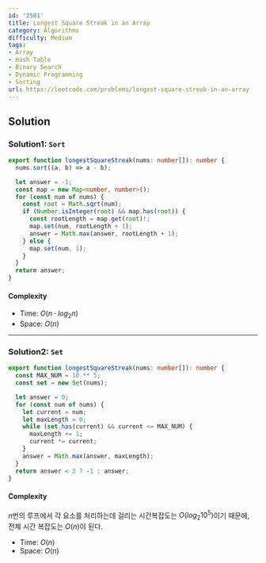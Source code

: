 ```yaml
---
id: '2501'
title: Longest Square Streak in an Array
category: Algorithms
difficulty: Medium
tags:
- Array
- Hash Table
- Binary Search
- Dynamic Programming
- Sorting
url: https://leetcode.com/problems/longest-square-streak-in-an-array
---
```


## Solution

### Solution1: `Sort`

```typescript filename="solution.ts" copy
export function longestSquareStreak(nums: number[]): number {
  nums.sort((a, b) => a - b);

  let answer = -1;
  const map = new Map<number, number>();
  for (const num of nums) {
    const root = Math.sqrt(num);
    if (Number.isInteger(root) && map.has(root)) {
      const rootLength = map.get(root)!;
      map.set(num, rootLength + 1);
      answer = Math.max(answer, rootLength + 1);
    } else {
      map.set(num, 1);
    }
  }
  return answer;
}
```

#### Complexity

- Time: $O(n \cdot log_2 n)$
- Space: $O(n)$

---

### Solution2: `Set`

```typescript filename="solution.ts" copy
export function longestSquareStreak(nums: number[]): number {
  const MAX_NUM = 10 ** 5;
  const set = new Set(nums);

  let answer = 0;
  for (const num of nums) {
    let current = num;
    let maxLength = 0;
    while (set.has(current) && current <= MAX_NUM) {
      maxLength += 1;
      current *= current;
    }
    answer = Math.max(answer, maxLength);
  }
  return answer < 2 ? -1 : answer;
}
```

#### Complexity

$n$번의 루프에서 각 요소를 처리하는데 걸리는 시간복잡도는 $O(log_2 10^5)$이기 때문에,
전체 시간 복잡도는 $O(n)$이 된다.

- Time: $O(n)$
- Space: $O(n)$

